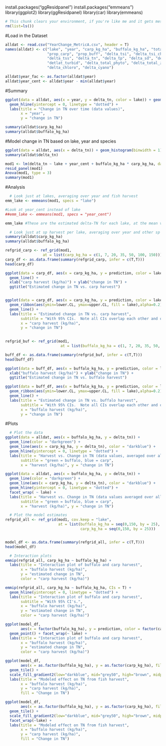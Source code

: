 install.packages("ggResidpanel")
install.packages("emmeans")
library(ggplot2)
library(ggResidpanel)
library(car)
library(emmeans)

```r
# This chunk clears your environment, if you're like me and it gets messy over there.
rm(list=ls())
```

#Load in the Dataset
```r
alldat <- read.csv("YearChange_MetricA.csv", header = T)
names(alldat) <- c("lake", "year", "carp_kg_ha", "buffalo_kg_ha", "total_kg_ha", 
                   "prop_carp", "prop_buff", "delta_tsi", "delta_tsi_chla", "delta_chla",
                   "delta_tss", "delta_tn", "delta_tp", "delta_sd", "delta_do", 
                   "detlat_turbid", "delta_total_phyto", "delta_total_zoo",
                   "delta_chloro", "delta_cyano")

alldat$year_fac <- as.factor(alldat$year)
alldat$year_cent <- alldat$year - min(alldat$year)
```

#Summary
```r
ggplot(data = alldat, aes(x = year, y = delta_tn, color = lake)) + geom_line() +
  geom_hline(yintercept = 0, linetype = "dotted") +
  labs(title = "Change in TN over time (data values)",
       x = "year",
       y = "change in TN")

summary(alldat$carp_kg_ha)
summary(alldat$buffalo_kg_ha)
```

#Model change in TN based on lake, year and species
```r
ggplot(data = alldat, aes(x = delta_tn)) + geom_histogram(binwidth = 1)
summary(alldat$delta_tn)

mod1 <- lm(delta_tn ~ lake + year_cent + buffalo_kg_ha * carp_kg_ha, data = alldat)
resid_panel(mod1)
Anova(mod1, type = 3)
summary(mod1)
```

#Analysis
```r
  # Look just at lakes, averaging over year and fish harvest
emm_lake <- emmeans(mod1, specs = "lake")

#Look at year_cent instead of lake
##emm_lake <- emmeans(mod1, specs = "year_cent")

emm_lake #These are the estimated delta-TN for each lake, at the mean values of buffalo and carp harvest

  # Look just at sp harvest per lake, averaging over year and other sp harvest
summary(alldat$carp_kg_ha)
summary(alldat$buffalo_kg_ha)

refgrid_carp <- ref_grid(mod1,
                 at = list(carp_kg_ha = c(1, 7, 20, 35, 50, 100, 150)))
carp_df <- as.data.frame(summary(refgrid_carp, infer = c(T,T)))
head(carp_df)

ggplot(data = carp_df, aes(x = carp_kg_ha, y = prediction, color = lake)) + 
  geom_line() +
  xlab("carp harvest (kg/ha)") + ylab("change in TN") +
  ggtitle("Estimated change in TN vs. carp harvest")


ggplot(data = carp_df, aes(x = carp_kg_ha, y = prediction, color = lake)) + 
  geom_ribbon(aes(ymin=lower.CL, ymax=upper.CL, fill = lake),alpha=0.2) +
  geom_line() +
  labs(title = "Estimated change in TN vs. carp harvest",
       subtitle = "With 95% CIs.  Note all CIs overlap each other and overlap 0.", 
       x = "carp harvest (kg/ha)",
       y = "change in TN")
  

refgrid_buf <- ref_grid(mod1, 
                         at = list(buffalo_kg_ha = c(1, 7, 20, 35, 50, 100, 150)))

buff_df <- as.data.frame(summary(refgrid_buf, infer = c(T,T)))
head(buff_df)

ggplot(data = buff_df, aes(x = buffalo_kg_ha, y = prediction, color = lake)) + geom_line() +
  xlab("buffalo harvest (kg/ha)") + ylab("change in TN") +
  ggtitle("Estimated change in TN vs. buffalo harvest")

ggplot(data = buff_df, aes(x = buffalo_kg_ha, y = prediction, color = lake)) + 
  geom_ribbon(aes(ymin=lower.CL, ymax=upper.CL, fill = lake),alpha=0.2) +
  geom_line() +
  labs(title = "Estimated change in TN vs. buffalo harvest",
       subtitle = "With 95% CIs.  Note all CIs overlap each other and overlap 0.", 
       x = "buffalo harvest (kg/ha)",
       y = "change in TN")
```

#Plots
```r
  # Plot the data
ggplot(data = alldat, aes(x = buffalo_kg_ha, y = delta_tn)) +
  geom_line(color = "darkgreen") +
  geom_line(aes(x = carp_kg_ha, y = delta_tn), color = "darkblue") +
  geom_hline(yintercept = 0, linetype = "dotted") +
  labs(title = "Harvest vs. Change in TN (data values, averaged over all lakes in all years)", 
       subtitle = "green = buffalo, blue = carp",
       x = "harvest (kg/ha)", y = "change in TN")

ggplot(data = alldat, aes(x = buffalo_kg_ha, y = delta_tn)) +
  geom_line(color = "darkgreen") +
  geom_line(aes(x = carp_kg_ha, y = delta_tn), color = "darkblue") +
  geom_hline(yintercept = 0, linetype = "dotted") +
  facet_wrap( ~ lake) +
  labs(title = "Harvest vs. Change in TN (data values averaged over all years)", 
       subtitle = "green = buffalo, blue = carp",
       x = "harvest (kg/ha)", y = "change in TN")

  # Plot the model estimates
refgrid_all <- ref_grid(mod1, cov.keep = "lake",
                        at = list(buffalo_kg_ha = seq(0,150, by = 25), 
                                  carp_kg_ha = seq(0,150, by = 25)))


model_df <- as.data.frame(summary(refgrid_all, infer = c(T,T)))
head(model_df)

  # Interaction plots
emmip(refgrid_all, carp_kg_ha ~ buffalo_kg_ha) +
  labs(title = "Interaction plot of buffalo and carp harvest",
       x = "buffalo harvest (kg/ha)",
       y = "estimated change in TN",
       color = "carp harvest (kg/ha)")

emmip(refgrid_all, carp_kg_ha ~ buffalo_kg_ha, CIs = T) +
  geom_hline(yintercept = 0, linetype = "dotted") +
  labs(title = "Interaction plot of buffalo and carp harvest",
       subtitle = "With 95% CI's.",
       x = "buffalo harvest (kg/ha)",
       y = "estimated change in TN",
       color = "carp harvest (kg/ha)")

ggplot(model_df,
       aes(x = factor(buffalo_kg_ha), y = prediction, color = factor(carp_kg_ha))) +
  geom_point() + facet_wrap(~ lake) +
  labs(title = "Interaction plot of buffalo and carp harvest",
       x = "buffalo harvest (kg/ha)",
       y = "estimated change in TN",
       color = "carp harvest (kg/ha)")

ggplot(model_df,
       aes(x = as.factor(buffalo_kg_ha), y = as.factor(carp_kg_ha), fill = prediction)) +
  geom_tile() +
  scale_fill_gradient2(low="darkblue", mid="grey50", high="brown", midpoint=0) +
  labs(title = "Modeled effect on TN from fish harvest",
       x = "buffalo harvest (kg/ha)",
       y = "carp harvest (kg/ha)",
       fill = "Change in TN")

ggplot(model_df,
       aes(x = as.factor(buffalo_kg_ha), y = as.factor(carp_kg_ha), fill = prediction)) +
  geom_tile() +
  scale_fill_gradient2(low="darkblue", mid="grey50", high="brown", midpoint=0) +
  facet_wrap(~lake) +
  labs(title = "Modeled effect on TN from fish harvest",
       x = "buffalo harvest (kg/ha)",
       y = "carp harvest (kg/ha)",
       fill = "Change in TN") 
```
 
